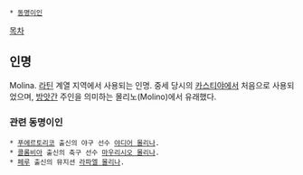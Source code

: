  * [[동명이인]]

[[목차]]

== 인명 ==
Molina. [[라틴]] 계열 지역에서 사용되는 인명. 중세 당시의 [[카스티야]]에서 처음으로 사용되었으며, [[방앗간]] 주인을 의미하는 몰리노(Molino)에서 유래했다.

=== 관련 동명이인 ===
 * [[푸에르토리코]] 출신의 야구 선수 [[야디어 몰리나]].
 * [[콜롬비아]] 출신의 축구 선수 [[마우리시오 몰리나]].
 * [[페루]] 출신의 뮤지션 [[라파엘 몰리나]].
